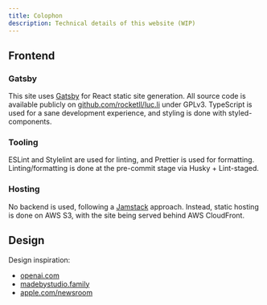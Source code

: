 ```yaml
---
title: Colophon
description: Technical details of this website (WIP)
---
```


## Frontend

### Gatsby

This site uses [Gatsby](https://gatsbyjs.com) for React static site generation.
All source code is available publicly on [github.com/rocketll/luc.li](https://github.com/rocketll/luc.li) under GPLv3.
TypeScript is used for a sane development experience, and styling is done with styled-components.

### Tooling

ESLint and Stylelint are used for linting, and Prettier is used for formatting.
Linting/formatting is done at the pre-commit stage via Husky + Lint-staged.

### Hosting

No backend is used, following a [Jamstack](https://jamstack.org/) approach.
Instead, static hosting is done on AWS S3, with the site being served behind AWS CloudFront.

## Design

Design inspiration:

- [openai.com](https://openai.com)
- [madebystudio.family](https://madebystudio.family)
- [apple.com/newsroom](https://apple.com/newsroom)
